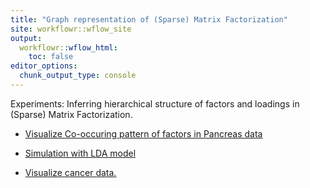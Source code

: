```yaml
---
title: "Graph representation of (Sparse) Matrix Factorization"
site: workflowr::wflow_site
output:
  workflowr::wflow_html:
    toc: false
editor_options:
  chunk_output_type: console
---
```


Experiments: Inferring hierarchical structure of factors and loadings in (Sparse) Matrix Factorization.

+ [Visualize Co-occuring pattern of factors in Pancreas data](pancreas-visual.html)

+ [Simulation with LDA model](simulation-LDA-second-moment.html)

+ [Visualize cancer data.](cancer-visual.html)
